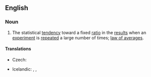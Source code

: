 ==English==
{{wikipedia}}

===Noun===
{{en-noun|head=[[law]] of large [[number]]s|-}}
# {{lb|en|statistics}} The statistical [[tendency]] toward a fixed [[ratio]] in the [[result]]s when an [[experiment]] is [[repeat]]ed a large number of times; [[law of averages]].

====Translations====
{{trans-top|statistical tendency}}
* Czech: {{t|cs|zákon velkých čísel|m}}
{{trans-mid}}
* Icelandic: {{t|is|meðalgildislögmál|n}}, {{t|is|lögmál stórra talna|n}}, {{t|is|lögmál mikils fjölda|n}}
{{trans-bottom}}